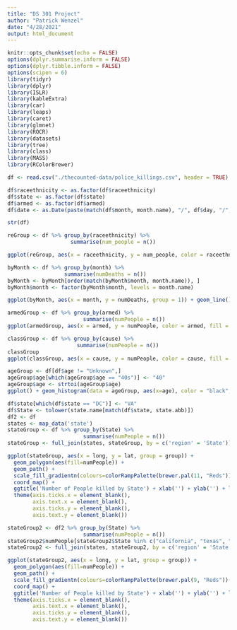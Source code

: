 ```yaml
---
title: "DS 301 Project"
author: "Patrick Wenzel"
date: "4/28/2021"
output: html_document
---
```


```r
knitr::opts_chunk$set(echo = FALSE)
options(dplyr.summarise.inform = FALSE)
options(dplyr.tibble.inform = FALSE)
options(scipen = 6)
library(tidyr)
library(dplyr)
library(ISLR)
library(kableExtra)
library(car)
library(leaps)
library(caret)
library(glmnet)
library(ROCR)
library(datasets)
library(tree)
library(class)
library(MASS)
library(RColorBrewer)
```

```r
df <- read.csv("./thecounted-data/police_killings.csv", header = TRUE)
```

```r
df$raceethnicity <- as.factor(df$raceethnicity)
df$state <- as.factor(df$state)
df$armed <- as.factor(df$armed)
df$date <- as.Date(paste(match(df$month, month.name), "/", df$day, "/", df$year, sep=""), format = "%m/%d/%Y")

str(df)
```

```r
reGroup <- df %>% group_by(raceethnicity) %>%
                    summarise(num_people = n())

ggplot(reGroup, aes(x = raceethnicity, y = num_people, color = raceethnicity, fill = raceethnicity)) + geom_bar(stat="identity") + ggtitle("Number of People Killed per Race/Ethnicity") + xlab("Race/Ethnicity") + ylab("Number of People") + theme(axis.text.x = element_text(angle = 90))
```

```r
byMonth <- df %>% group_by(month) %>%
                  summarise(numDeaths = n())
byMonth <- byMonth[order(match(byMonth$month, month.name)), ]
byMonth$month <- factor(byMonth$month, levels = month.name)

ggplot(byMonth, aes(x = month, y = numDeaths, group = 1)) + geom_line() + theme(axis.text.x = element_text(angle = 90))
```

```r
armedGroup <- df %>% group_by(armed) %>%
                        summarise(numPeople = n())
ggplot(armedGroup, aes(x = armed, y = numPeople, color = armed, fill = armed)) + geom_bar(stat="identity") + ggtitle("Number of People Killed per Armed Classification") + xlab("Armed Classification") + ylab("Number of People") + theme(axis.text.x = element_text(angle = 90))
```

```r
classGroup <- df %>% group_by(cause) %>%
                      summarise(numPeople = n())
classGroup
ggplot(classGroup, aes(x = cause, y = numPeople, color = cause, fill = cause)) + geom_bar(stat="identity") + ggtitle("Number of People per Cause of Death") + xlab("Cause of Death") + ylab("Number of People") + theme(axis.text.x = element_text(angle = 90))
```

```r
ageGroup <- df[df$age != "Unknown",]
ageGroup$age[which(ageGroup$age == "40s")] <- "40"
ageGroup$age <- strtoi(ageGroup$age)
ggplot() + geom_histogram(data = ageGroup, aes(x=age), color = "black", fill = "blue", binwidth = 5)
```

```r
df$state[which(df$state == "DC")] <- "VA"
df$State <- tolower(state.name[match(df$state, state.abb)])
df2 <- df
states <- map_data('state')
stateGroup <- df %>% group_by(State) %>%
                        summarise(numPeople = n())
stateGroup <- full_join(states, stateGroup, by = c('region' = 'State'))

ggplot(stateGroup, aes(x = long, y = lat, group = group)) + 
  geom_polygon(aes(fill=numPeople)) + 
  geom_path() + 
  scale_fill_gradientn(colours=colorRampPalette(brewer.pal(11, "Reds"))(100), na.value="grey90") + 
  coord_map() + 
  ggtitle('Number of People killed by State') + xlab('') + ylab('') + labs(fill = 'Number of People Killed') + 
  theme(axis.ticks.x = element_blank(),
        axis.text.x = element_blank(),
        axis.ticks.y = element_blank(),
        axis.text.y = element_blank())             
```

```r
stateGroup2 <- df2 %>% group_by(State) %>%
                        summarise(numPeople = n())
stateGroup2$numPeople[stateGroup2$State %in% c("california", "texas", "florida")] <- 0
stateGroup2 <- full_join(states, stateGroup2, by = c('region' = 'State'))

ggplot(stateGroup2, aes(x = long, y = lat, group = group)) + 
  geom_polygon(aes(fill=numPeople)) + 
  geom_path() + 
  scale_fill_gradientn(colours=colorRampPalette(brewer.pal(9, "Reds"))(100), na.value="grey90") + 
  coord_map() + 
  ggtitle('Number of People killed by State') + xlab('') + ylab('') + labs(fill = 'Number of People Killed') + 
  theme(axis.ticks.x = element_blank(),
        axis.text.x = element_blank(),
        axis.ticks.y = element_blank(),
        axis.text.y = element_blank()) 
```


















